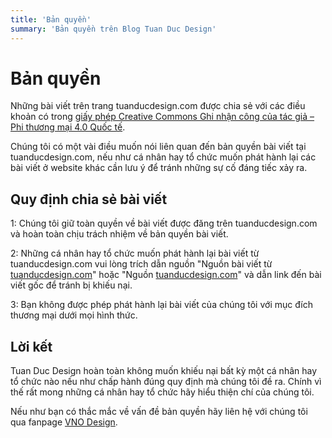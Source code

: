```yaml
---
title: 'Bản quyền'
summary: 'Bản quyền trên Blog Tuan Duc Design'
---
```


# Bản quyền

Những bài viết trên trang tuanducdesign.com được chia sẻ với các điều khoản có trong [giấy phép Creative Commons Ghi nhận công của tác giả – Phi thương mại 4.0 Quốc tế](https://creativecommons.org/licenses/by-nc/4.0).

Chúng tôi có một vài điều muốn nói liên quan đến bản quyền bài viết tại tuanducdesign.com, nếu như cá nhân hay tổ chức muốn phát hành lại các bài viết ở website khác cần lưu ý để tránh những sự cố đáng tiếc xảy ra.

## Quy định chia sẻ bài viết

1: Chúng tôi giữ toàn quyền về bài viết được đăng trên tuanducdesign.com và hoàn toàn chịu trách nhiệm về bản quyền bài viết.

2: Những cá nhân hay tổ chức muốn phát hành lại bài viết từ tuanducdesign.com vui lòng trích dẫn nguồn "Nguồn bài viết từ [tuanducdesign.com](https://tuanducdesign.com)" hoặc "Nguồn [tuanducdesign.com](https://tuanducdesign.com)" và dẫn link đến bài viết gốc để tránh bị khiếu nại.

3: Bạn không được phép phát hành lại bài viết của chúng tôi với mục đích thương mại dưới mọi hình thức.

## Lời kết

Tuan Duc Design hoàn toàn không muốn khiếu nại bất kỳ một cá nhân hay tổ chức nào nếu như chấp hành đúng quy định mà chúng tôi đề ra. Chính vì thế rất mong những cá nhân hay tổ chức hãy hiểu thiện chí của chúng tôi.

Nếu như bạn có thắc mắc về vấn đề bản quyền hãy liên hệ với chúng tôi qua fanpage [VNO Design](https://www.facebook.com/vnodesign).
